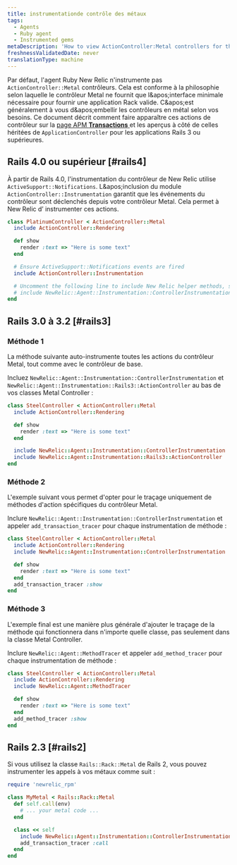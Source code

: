 ```yaml
---
title: instrumentationde contrôle des métaux
tags:
  - Agents
  - Ruby agent
  - Instrumented gems
metaDescription: 'How to view ActionController:Metal controllers for the Ruby agent in New Relic''s user interface.'
freshnessValidatedDate: never
translationType: machine
---
```


Par défaut, l&apos;agent Ruby New Relic n&apos;instrumente pas `ActionController::Metal` contrôleurs. Cela est conforme à la philosophie selon laquelle le contrôleur Metal ne fournit que l&amp;apos;interface minimale nécessaire pour fournir une application Rack valide. C&amp;apos;est généralement à vous d&amp;apos;embellir les contrôleurs en métal selon vos besoins. Ce document décrit comment faire apparaître ces actions de contrôleur sur la [page APM <DNT>**Transactions**</DNT> ](/docs/apm/applications-menu/monitoring/transactions-page)et les aperçus à côté de celles héritées de `ApplicationController` pour les applications Rails 3 ou supérieures.

## Rails 4.0 ou supérieur [#rails4]

À partir de Rails 4.0, l&apos;instrumentation du contrôleur de New Relic utilise `ActiveSupport::Notifications`. L&amp;apos;inclusion du module `ActionController::Instrumentation` garantit que les événements du contrôleur sont déclenchés depuis votre contrôleur Metal. Cela permet à New Relic d’ instrumenter ces actions.

```ruby
class PlatinumController < ActionController::Metal
  include ActionController::Rendering

  def show
    render :text => "Here is some text"
  end

  # Ensure ActiveSupport::Notifications events are fired
  include ActionController::Instrumentation

  # Uncomment the following line to include New Relic helper methods, such as newrelic_ignore or add_method_tracer
  # include NewRelic::Agent::Instrumentation::ControllerInstrumentation
end
```

## Rails 3.0 à 3.2 [#rails3]

### Méthode 1

La méthode suivante auto-instrumente toutes les actions du contrôleur Metal, tout comme avec le contrôleur de base.

Incluez `NewRelic::Agent::Instrumentation::ControllerInstrumentation` et `NewRelic::Agent::Instrumentation::Rails3::ActionController` au bas de vos classes Metal Controller :

```ruby
class SteelController < ActionController::Metal
  include ActionController::Rendering

  def show
    render :text => "Here is some text"
  end

  include NewRelic::Agent::Instrumentation::ControllerInstrumentation
  include NewRelic::Agent::Instrumentation::Rails3::ActionController
end
```

### Méthode 2

L&apos;exemple suivant vous permet d&apos;opter pour le traçage uniquement de méthodes d&apos;action spécifiques du contrôleur Metal.

Inclure `NewRelic::Agent::Instrumentation::ControllerInstrumentation` et appeler `add_transaction_tracer` pour chaque instrumentation de méthode :

```ruby
class SteelController < ActionController::Metal
  include ActionController::Rendering
  include NewRelic::Agent::Instrumentation::ControllerInstrumentation

  def show
    render :text => "Here is some text"
  end
  add_transaction_tracer :show
end
```

### Méthode 3

L&apos;exemple final est une manière plus générale d&apos;ajouter le traçage de la méthode qui fonctionnera dans n&apos;importe quelle classe, pas seulement dans la classe Metal Controller.

Inclure `NewRelic::Agent::MethodTracer` et appeler `add_method_tracer` pour chaque instrumentation de méthode :

```ruby
class SteelController < ActionController::Metal
  include ActionController::Rendering
  include NewRelic::Agent::MethodTracer

  def show
    render :text => "Here is some text"
  end
  add_method_tracer :show
end
```

## Rails 2.3 [#rails2]

Si vous utilisez la classe `Rails::Rack::Metal` de Rails 2, vous pouvez instrumenter les appels à vos métaux comme suit :

```ruby
require 'newrelic_rpm'

class MyMetal < Rails::Rack::Metal
  def self.call(env)
    # ... your metal code ...
  end

  class << self
    include NewRelic::Agent::Instrumentation::ControllerInstrumentation
    add_transaction_tracer :call
  end
end
```